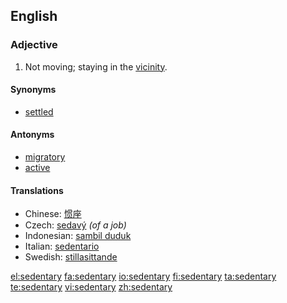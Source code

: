 ==English==

===Adjective===
{{en-adj}}

# Not moving; staying in the [[vicinity]].

====Synonyms====
* [[settled]]

====Antonyms====
* [[migratory]]
* [[active]]

====Translations====
* Chinese: [[惯座]]
* Czech: [[sedavý]] {{m}} ''(of a job)''
* Indonesian: [[sambil duduk]]
* Italian: [[sedentario]]
* Swedish: [[stillasittande]]

[[el:sedentary]]
[[fa:sedentary]]
[[io:sedentary]]
[[fi:sedentary]]
[[ta:sedentary]]
[[te:sedentary]]
[[vi:sedentary]]
[[zh:sedentary]]